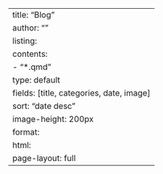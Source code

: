 ---
title: "Blog"
author: ""
listing: 
  contents:
    - "*.qmd"
  type: default
  fields: [title, categories, date, image]
  sort: "date desc"
  image-height: 200px
format: 
  html: 
    page-layout: full
---